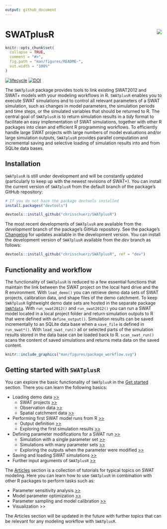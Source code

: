 ```yaml
---
output: github_document
---
```

<!-- rmarkdown v1 -->

# SWATplusR <img src="man/figures/swatr_hex.svg" align="right" />

```r
knitr::opts_chunk$set(
  collapse = TRUE,
  comment = "#>",
  fig.path = "man/figures/README-",
  out.width = "100%"
)
```

[![lifecycle](https://img.shields.io/badge/lifecycle-maturing-blue.svg)](https://www.tidyverse.org/lifecycle/#maturing)
[![DOI](https://zenodo.org/badge/DOI/10.5281/zenodo.3373859.svg)](https://doi.org/10.5281/zenodo.3373859)

The `SWATplusR` package provides tools to link existing SWAT2012 and SWAT+ models with your modeling workflows in R. `SWATplusR` enables you to execute SWAT simulations and to control all relevant parameters of a SWAT simulation, such as changes in model parameters, the simulation periods and time steps, or the simulated variables that should be returned to R. The central goal of `SWATplusR` is to return simulation results in a *tidy* format to facilitate an easy implementation of SWAT simulations, together with other R packages into clean and efficient R programming workflows. To efficiently handle large SWAT projects with large numbers of model evaluations and/or large simulation outputs, `SWATplusR` provides parallel computation and incremental saving and selective loading of simulation results into and from SQLite data bases.

## Installation

`SWATplusR` is still under development and will be constantly updated (particularly to keep up with the newest revisions of SWAT+). You can install the current version of `SWATplusR` from the default branch of the package's GitHub repository:

``` r
# If you do not have the package devtools installed
install.packages("devtools")

devtools::install_github("chrisschuerz/SWATplusR")
```

The most recent developments of `SWATplusR` are available from the *development* branch of the package's GitHub repository. See the package's [Changelog](https://chrisschuerz.github.io/SWATplusR/news/index.html) for updates available in the development version. You can install the development version of `SWATplusR` available from the *dev* branch as follows:

``` r
devtools::install_github("chrisschuerz/SWATplusR", ref = "dev")
```



<!---You can install the released version of SWATplusR from [CRAN](https://CRAN.R-project.org) with:

``` r
install.packages("SWATplusR")
```
--->



## Functionality and workflow

The functionality of `SWATplusR` is reduced to a few essential functions that maintain the link between the SWAT project on the local hard drive and the R environment. With `load_demo()` you can retrieve demo data sets of SWAT projects, calibration data, and shape files of the demo catchment. To keep `SWATplusR` lightweight demo date sets are hosted in the separate package [`SWATdata`](https://github.com/chrisschuerz/SWATdata#swatdata-). With `run_swat2012()` and `run_swat2012()` you can run a SWAT model located in a local project folder and return simulation outputs to R that were defined with `define_output()`. Simulation results can be saved incrementally to an SQLite data base when a `save_file` is defined in `run_swat*()`. With `load_swat_run()` all or selected parts of the simulation results stored in the data base can be loaded back to R. `scan_swat_run()` scans the content of saved simulations and returns meta data on the saved content.



```r
knitr::include_graphics("man/figures/package_workflow.svg")
```


## Getting started with `SWATplusR`

You can explore the basic functionality of `SWATplusR` in the [Get started](https://chrisschuerz.github.io/SWATplusR/articles/SWATplusR.html#loading-demos) section. There you can learn the following basics:

- Loading demo data [>>](https://chrisschuerz.github.io/SWATplusR/articles/SWATplusR.html#figures)
    * SWAT projects [>>](https://chrisschuerz.github.io/SWATplusR/articles/SWATplusR.htmll#swat-projects)
    * Observation data [>>](https://chrisschuerz.github.io/SWATplusR/articles/SWATplusR.html#observation-data)
    * Spatial catchment data [>>](https://chrisschuerz.github.io/SWATplusR/articles/SWATplusR.html#spatial-data)


- Performing first SWAT model runs from R [>>](https://chrisschuerz.github.io/SWATplusR/articles/SWATplusR.html#first-swat-model-runs)
    * Output definition [>>](https://chrisschuerz.github.io/SWATplusR/articles/SWATplusR.html#output-definition)
    * Exploring the first simulation results [>>](https://chrisschuerz.github.io/SWATplusR/articles/SWATplusR.html#exploring-a-simulation)

- Defining parameter modifications for a SWAT run [>>](https://chrisschuerz.github.io/SWATplusR/articles/SWATplusR.html#model-parameter-alteration)
    * Simulation with a single parameter set [>>](https://chrisschuerz.github.io/SWATplusR/articles/SWATplusR.html#simulation-with-a-single-parameter-set)
    * Simulations with many parameter sets [>>](https://chrisschuerz.github.io/SWATplusR/articles/SWATplusR.html#simulations-with-many-parameter-sets)
    * Exploring the outputs when the parameter were modified [>>](https://chrisschuerz.github.io/SWATplusR/articles/SWATplusR.html#exploring-simulations-with-parameter-alterations)

- Saving and loading SWAT simulations [>>](https://chrisschuerz.github.io/SWATplusR/articles/SWATplusR.html#saving-and-loading-simulations)
- Further input arguments of `SWATplusR` [>>](https://chrisschuerz.github.io/SWATplusR/articles/SWATplusR.html#further-swatplusr-input-arguments)

The [Articles](https://chrisschuerz.github.io/SWATplusR/articles/) section is a collection of tutorials for typical topics on SWAT modeling. Here you can learn how to use `SWATplusR` in combination with other R packages to perform tasks such as:

- Parameter sensitivity analysis [>>](https://chrisschuerz.github.io/SWATplusR/articles/par_sensitivity.html)
- Model parameter optimization [>>](https://chrisschuerz.github.io/SWATplusR/articles/par_optim.html)
- Parameter sampling and model calibration [>>](https://chrisschuerz.github.io/SWATplusR/articles/par_sampl_calib.html)
- Visualization >>

The Articles section will be updated in the future with further topics that can be relevant for any modeling workflow with `SWATplusR`.
